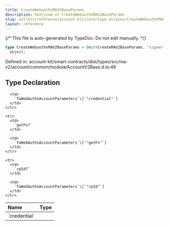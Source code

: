 ```yaml
---
title: CreateWebauthnMAV2BaseParams
description: Overview of CreateWebauthnMAV2BaseParams
slug: wallets/reference/account-kit/core/type-aliases/CreateWebauthnMAV2BaseParams
layout: reference
---
```


{/* This file is auto-generated by TypeDoc. Do not edit manually. */}

```ts
type CreateWebauthnMAV2BaseParams = Omit<CreateMAV2BaseParams, "signer"> &
  object;
```

Defined in: account-kit/smart-contracts/dist/types/src/ma-v2/account/common/modularAccountV2Base.d.ts:48

## Type Declaration

<table>
  <thead>
    <tr>
      <th align="left">Name</th>
      <th align="left">Type</th>
    </tr>
  </thead>

  <tbody>
    <tr>
      <td>
        `credential`
      </td>

      <td>
        `ToWebAuthnAccountParameters`\[`"credential"`]
      </td>
    </tr>

    <tr>
      <td>
        `getFn?`
      </td>

      <td>
        `ToWebAuthnAccountParameters`\[`"getFn"`]
      </td>
    </tr>

    <tr>
      <td>
        `rpId?`
      </td>

      <td>
        `ToWebAuthnAccountParameters`\[`"rpId"`]
      </td>
    </tr>

  </tbody>
</table>
